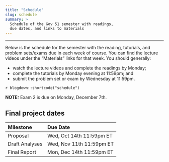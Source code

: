 ```yaml
---
title: "Schedule"
slug: schedule
summary: >
  Schedule of the Gov 51 semester with readings,
  due dates, and links to materials
---
```


---

Below is the schedule for the semester with the reading, tutorials, and problem sets/exams due in each week of course. You can find the lecture videos under the "Materials" links for that week. You should generally:

-  watch the lecture videos and complete the readings by Monday; 
- complete the tutorials by Monday evening at 11:59pm; and 
- submit the problem set or exam by Wednesday at 11:59pm. 

`r blogdown::shortcode("schedule")`

**NOTE:** Exam 2 is due on Monday, December 7th. 

## Final project dates

| Milestone      | Due Date                 |
|:---------------|:-------------------------|
| Proposal       | Wed, Oct 14th 11:59pm ET |
| Draft Analyses | Wed, Nov 11th 11:59pm ET |
| Final Report   | Mon, Dec 14th 11:59pm ET |

